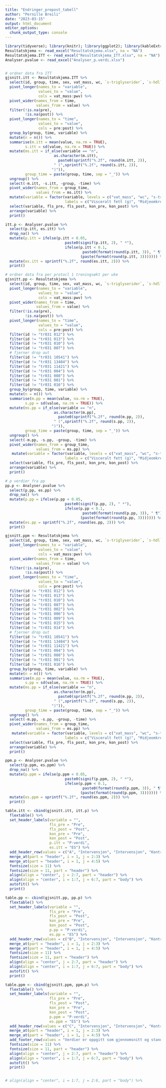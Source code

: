 ```yaml
---
title: "Endringer_prepost_tabell"
author: "Pernille Breili"
date: "2023-03-15"
output: html_document
editor_options: 
  chunk_output_type: console
---
```


```r
library(tidyverse); library(knitr); library(ggplot2); library(kableExtra); library(readxl); library(dplyr); library(flextable); library(pbkrtest); library(broom); library(data.table)
Resultatskjema <- read_excel("Resultatskjema.xlsx", na = "NA")
Resultatskjema.ITT <- read_excel("Resultatskjema_ITT.xlsx", na = "NA")
Analyser.pvalue <- read_excel("Analyser_p.verdi.xlsx")


# ordner data fra ITT
gjsnitt.itt <- Resultatskjema.ITT %>%
  select(id, group, time, sex, vat_mass, wc, `s-triglyserider`, `s-hdl`, `s-ldl`, `s-glukose`, pwv) %>%
  pivot_longer(names_to = "variable",
               values_to = "value",
               cols = vat_mass:pwv) %>%
  pivot_wider(names_from = time,
              values_from = value) %>%
  filter(!is.na(pre),
         !is.na(post)) %>%
  pivot_longer(names_to = "time",
               values_to = "value",
               cols = pre:post) %>%
  group_by(group, time, variable) %>%
  mutate(n = n()) %>%
  summarise(m.itt = mean(value, na.rm = TRUE),
         s.itt = sd(value, na.rm = TRUE)) %>%
  mutate(ms.itt = if_else(variable == "n",
                      as.character(m.itt),
                        paste0(sprintf("%.2f", round(m.itt, 2)),
                      " (",sprintf("%.2f", round(s.itt, 2)),
                     ")")),
         group_time = paste(group, time, sep = "_")) %>%
  ungroup() %>%
  select(-m.itt, -s.itt, -group, -time) %>%
  pivot_wider(names_from = group_time,
              values_from = ms.itt) %>%
  mutate(variable = factor(variable, levels = c("vat_mass", "wc", "s-triglyserider", "s-hdl", "s-ldl",  "s-glukose", "pwv"),
                           labels = c("Visceralt fett (g)", "Midjeomkrets (cm)", "Triglyserider (mmol/l)", "HDL-kolesterol (mmol/l)", "LDL-kolesterol (mmol/l)", "Glukose (mmol/l)", "Pulsbølgehastighet (m/s)"))) %>%
  select(variable, fls_pre, fls_post, kon_pre, kon_post) %>%
  arrange(variable) %>%
  print()

itt.p <- Analyser.pvalue %>%
  select(p.itt, es.itt) %>%
  drop_na() %>%
  mutate(p.itt = ifelse(p.itt < 0.05,
                           paste0(signif(p.itt, 2), " *"),
                           ifelse(p.itt < 0.1,
                                   paste0(format(round(p.itt, 3)), " ¶"),
                                  (paste(format(round(p.itt, 3))))))) %>%
  mutate(es.itt = sprintf("%.2f", round(es.itt, 2))) %>%
  print()

# ordner data fra per protocl 1 treningsøkt per uke
gjsnitt.pp <- Resultatskjema %>%
  select(id, group, time, sex, vat_mass, wc, `s-triglyserider`, `s-hdl`, `s-ldl`, `s-glukose`, pwv) %>%
  pivot_longer(names_to = "variable",
               values_to = "value",
               cols = vat_mass:pwv) %>%
  pivot_wider(names_from = time,
              values_from = value) %>%
  filter(!is.na(pre),
         !is.na(post)) %>%
  pivot_longer(names_to = "time",
               values_to = "value",
               cols = pre:post) %>%
  filter(id != "tr031 012") %>% 
  filter(id != "tr031 013") %>% 
  filter(id != "tr031 010") %>% 
  filter(id != "tr031 007") %>%
  # fjerner drop out
  filter(id != "tr031 10541") %>%
  filter(id != "tr031 13404") %>%
  filter(id != "tr031 11421") %>%
  filter(id != "tr031 004") %>%
  filter(id != "tr031 008") %>%
  filter(id != "tr031 001") %>%
  filter(id != "tr031 016") %>%
  group_by(group, time, variable) %>%
  mutate(n = n()) %>%
  summarise(m.pp = mean(value, na.rm = TRUE),
         s.pp = sd(value, na.rm = TRUE)) %>%
  mutate(ms.pp = if_else(variable == "n",
                      as.character(m.pp),
                        paste0(sprintf("%.2f", round(m.pp, 2)),
                      " (",sprintf("%.2f", round(s.pp, 2)),
                     ")")),
         group_time = paste(group, time, sep = "_")) %>%
  ungroup() %>%
  select(-m.pp, -s.pp, -group, -time) %>%
  pivot_wider(names_from = group_time,
              values_from = ms.pp) %>%
   mutate(variable = factor(variable, levels = c("vat_mass", "wc", "s-triglyserider", "s-hdl", "s-ldl",  "s-glukose", "pwv"),
                           labels = c("Visceralt fett (g)", "Midjeomkrets (cm)", "Triglyserider (mmol/l)", "HDL-kolesterol (mmol/l)", "LDL-kolesterol (mmol/l)", "Glukose (mmol/l)", "Pulsbølgehastighet (m/s)"))) %>%
  select(variable, fls_pre, fls_post, kon_pre, kon_post) %>%
  arrange(variable) %>%
  print()

# p verdier fra pp 
pp.p <- Analyser.pvalue %>%
  select(p.pp, es.pp) %>%
  drop_na() %>%
  mutate(p.pp = ifelse(p.pp < 0.05,
                           paste0(signif(p.pp, 2), " *"),
                           ifelse(p.pp < 0.1,
                                   paste0(format(round(p.pp, 3)), " ¶"),
                                  (paste(format(round(p.pp, 3))))))) %>%
  mutate(es.pp = sprintf("%.2f", round(es.pp, 2))) %>%
  print()

gjsnitt.ppm <- Resultatskjema %>%
  select(id, group, time, sex, vat_mass, wc, `s-triglyserider`, `s-hdl`, `s-ldl`, `s-glukose`, pwv) %>%
  pivot_longer(names_to = "variable",
               values_to = "value",
               cols = vat_mass:pwv) %>%
  pivot_wider(names_from = time,
              values_from = value) %>%
  filter(!is.na(pre),
         !is.na(post)) %>%
  pivot_longer(names_to = "time",
               values_to = "value",
               cols = pre:post) %>%
  filter(id != "tr031 012") %>% 
  filter(id != "tr031 013") %>% 
  filter(id != "tr031 010") %>% 
  filter(id != "tr031 007") %>% 
  filter(id != "tr031 002") %>% 
  filter(id != "tr031 006") %>% 
  filter(id != "tr031 009") %>% 
  filter(id != "tr031 015") %>%
  filter(id != "tr031 014") %>%
  # fjerner drop out
  filter(id != "tr031 10541") %>%
  filter(id != "tr031 13404") %>%
  filter(id != "tr031 11421") %>%
  filter(id != "tr031 004") %>%
  filter(id != "tr031 008") %>%
  filter(id != "tr031 001") %>%
  filter(id != "tr031 016") %>%
  group_by(group, time, variable) %>%
  mutate(n = n()) %>%
  summarise(m.pp = mean(value, na.rm = TRUE),
         s.pp = sd(value, na.rm = TRUE)) %>%
  mutate(ms.pp = if_else(variable == "n",
                      as.character(m.pp),
                        paste0(sprintf("%.2f", round(m.pp, 2)),
                      " (",sprintf("%.2f", round(s.pp, 2)),
                     ")")),
         group_time = paste(group, time, sep = "_")) %>%
  ungroup() %>%
  select(-m.pp, -s.pp, -group, -time) %>%
  pivot_wider(names_from = group_time,
              values_from = ms.pp) %>%
   mutate(variable = factor(variable, levels = c("vat_mass", "wc", "s-triglyserider", "s-hdl", "s-ldl",  "s-glukose", "pwv"),
                           labels = c("Visceralt fett (g)", "Midjeomkrets (cm)", "Triglyserider (mmol/l)", "HDL-kolesterol (mmol/l)", "LDL-kolesterol (mmol/l)", "Glukose (mmol/l)", "Pulsbølgehastighet (m/s)"))) %>%
  select(variable, fls_pre, fls_post, kon_pre, kon_post) %>%
  arrange(variable) %>%
  print()

ppm.p <- Analyser.pvalue %>%
  select(p.ppm, es.ppm) %>%
  drop_na() %>%
  mutate(p.ppm = ifelse(p.ppm < 0.05,
                           paste0(signif(p.ppm, 2), " *"),
                           ifelse(p.ppm < 0.1,
                                   paste0(format(round(p.ppm, 3)), " ¶"),
                                  (paste(format(round(p.ppm, 3))))))) %>%
  mutate(es.ppm = sprintf("%.2f", round(es.ppm, 2))) %>%
  print()

table.itt <- cbind(gjsnitt.itt, itt.p) %>%
  flextable() %>%
  set_header_labels(variable = "",
                    fls_pre = "Pre",
                    fls_post = "Post",
                    kon_pre = "Pre",
                    kon_post = "Post",
                    p.itt = "P-verdi",
                    es.itt = "ES") %>%
  add_header_row(values = c("A", "Intervensjon", "Intervensjon", "Kontroll", "Kontroll", "", "")) %>%
  merge_at(part = "header", i = 1, j = 2:3) %>%
  merge_at(part = "header", i = 1, j = 4:5) %>%
  fontsize(size = 11) %>%
  fontsize(size = 11, part = "header") %>%
  align(align = "center", j = 2:7, part = "header") %>%
  align(align = "center", i = 1:7, j = 6:7, part = "body") %>%
  autofit() %>%
  print()

table.pp <- cbind(gjsnitt.pp, pp.p) %>%
  flextable() %>%
  set_header_labels(variable = "",
                    fls_pre = "Pre",
                    fls_post = "Post",
                    kon_pre = "Pre",
                    kon_post = "Post",
                    p.pp = "P-verdi", 
                    es.pp = "ES") %>%
  add_header_row(values = c("B", "Intervensjon", "Intervensjon", "Kontroll", "Kontroll", "", "")) %>%
  merge_at(part = "header", i = 1, j = 2:3) %>%
  merge_at(part = "header", i = 1, j = 4:5) %>%
  fontsize(size = 11) %>%
  fontsize(size = 11, part = "header") %>%
  align(align = "center", j = 2:7, part = "header") %>%
  align(align = "center", i = 1:7, j = 6:7, part = "body") %>%
  autofit() %>%
  print()

table.ppm <- cbind(gjsnitt.ppm, ppm.p) %>%
  flextable() %>%
  set_header_labels(variable = "",
                    fls_pre = "Pre",
                    fls_post = "Post",
                    kon_pre = "Pre",
                    kon_post = "Post",
                    p.ppm = "P-verdi",
                    es.ppm = "ES") %>%
  add_header_row(values = c("C", "Intervensjon", "Intervensjon", "Kontroll", "Kontroll", "", "")) %>%
  merge_at(part = "header", i = 1, j = 2:3) %>%
  merge_at(part = "header", i = 1, j = 4:5) %>%
  add_footer_row(values = "Verdier er oppgitt som gjennomsnitt og standardavvik (SD). * P < 0.05; ¶ P < 0.1 ", colwidths = 7) %>%
  fontsize(size = 11) %>%
  fontsize(size = 11, part = "header") %>%
  align(align = "center", j = 2:7, part = "header") %>%
  align(align = "center", i = 1:7, j = 6:7, part = "body") %>%
  autofit() %>%
  print()


# align(align = "center", i = 1:7, j = 2:6, part = "body") %>%

```

